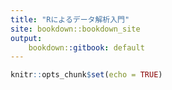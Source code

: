 ```yaml
---
title: "Rによるデータ解析入門"
site: bookdown::bookdown_site
output:
	bookdown::gitbook: default
---
```


```r
knitr::opts_chunk$set(echo = TRUE)
```

